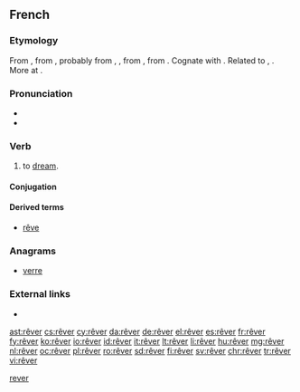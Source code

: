 {{also|rever}}
==French==

===Etymology===
From {{etyl|frm|fr}}, from {{etyl|fro|fr}} {{m|fro|resver||to consider, reflect, be delirious}}, probably from {{etyl|frk|fr}} {{m|frk|*reswan|*rēswan}}, {{m|frk|*raswan|*rāswan|to consider, conjecture, guess}}, from {{etyl|gem-pro|fr}} {{m|gem-pro|*rēswaną||to think, reckon, calculate}}, from {{etyl|ine-pro|fr}} {{m|ine-pro|*rei-||to reason, count}}. Cognate with {{etyl|ang|-}} {{m|ang|sc=Latinx|rǣswan||to think, consider, suspect, conjecture}}. Related to {{etyl|got|-}} {{m|got|𐍂𐌰𐌸𐌾𐍉||tr=raþjo|account, number, explanation|sc=Goth}}, {{etyl|goh|-}} {{m|goh|rīm||number}}. More at {{l|en|rhyme}}.

===Pronunciation===
* {{audio|Fr-rêver.ogg|audio|lang=fr}}
* {{IPA|/ʁe.ve/|lang=fr}}

===Verb===
{{fr-verb}}

# to [[dream]].

====Conjugation====
{{fr-conj-er|rêv|avoir|cat=rever}}

====Derived terms====
* [[rêve]]

===Anagrams===
* [[verre#French|verre]]

===External links===
* {{R:TLFi}}

[[Category:fr:Thinking|rever]]

[[ast:rêver]]
[[cs:rêver]]
[[cy:rêver]]
[[da:rêver]]
[[de:rêver]]
[[el:rêver]]
[[es:rêver]]
[[fr:rêver]]
[[fy:rêver]]
[[ko:rêver]]
[[io:rêver]]
[[id:rêver]]
[[it:rêver]]
[[lt:rêver]]
[[li:rêver]]
[[hu:rêver]]
[[mg:rêver]]
[[nl:rêver]]
[[oc:rêver]]
[[pl:rêver]]
[[ro:rêver]]
[[sd:rêver]]
[[fi:rêver]]
[[sv:rêver]]
[[chr:rêver]]
[[tr:rêver]]
[[vi:rêver]]